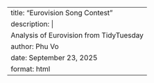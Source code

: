 ---
title: "Eurovision Song Contest"
description: |
  Analysis of Eurovision from TidyTuesday
author: Phu Vo
date: September 23, 2025
format: html
---